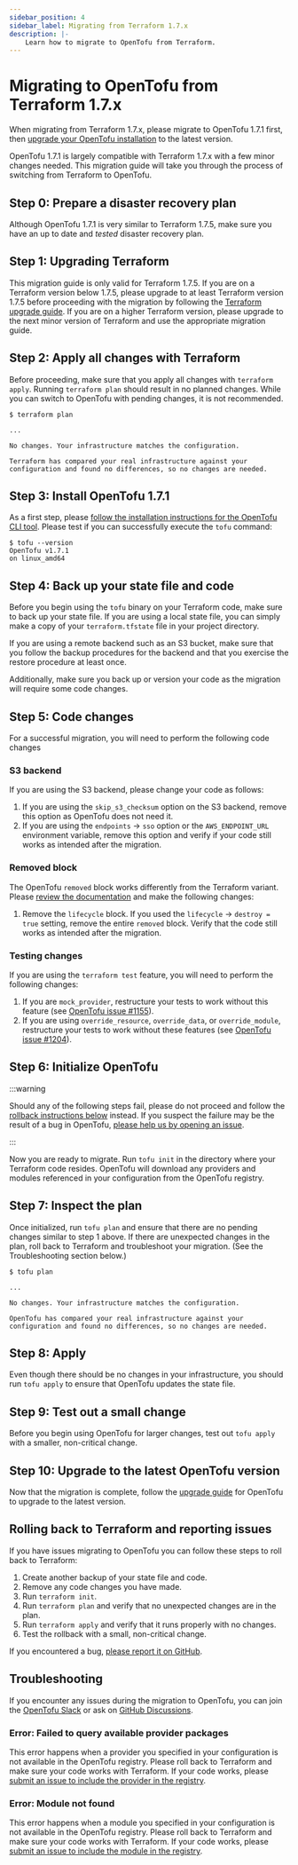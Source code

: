 ```yaml
---
sidebar_position: 4
sidebar_label: Migrating from Terraform 1.7.x
description: |-
    Learn how to migrate to OpenTofu from Terraform.
---
```


# Migrating to OpenTofu from Terraform 1.7.x

When migrating from Terraform 1.7.x, please migrate to OpenTofu 1.7.1 first, then
[upgrade your OpenTofu installation](/docs/intro/upgrading/) to the latest version.

OpenTofu 1.7.1 is largely compatible with Terraform 1.7.x with a few minor changes needed. This migration guide will
take you through the process of switching from Terraform to OpenTofu.

## Step 0: Prepare a disaster recovery plan

Although OpenTofu 1.7.1 is very similar to Terraform 1.7.5, make sure you have an up to date and *tested* disaster
recovery plan.

## Step 1: Upgrading Terraform

This migration guide is only valid for Terraform 1.7.5. If you are on a Terraform version below 1.7.5, please upgrade
to at least Terraform version 1.7.5 before proceeding with the migration by following the
[Terraform upgrade guide](https://developer.hashicorp.com/terraform/language/v1.7.x/upgrade-guides). If you are on a
higher Terraform version, please upgrade to the next minor version of Terraform and use the appropriate migration
guide.

## Step 2: Apply all changes with Terraform

Before proceeding, make sure that you apply all changes with `terraform apply`. Running `terraform plan` should result
in no planned changes. While you can switch to OpenTofu with pending changes, it is not recommended.

```
$ terraform plan

...

No changes. Your infrastructure matches the configuration.

Terraform has compared your real infrastructure against your
configuration and found no differences, so no changes are needed.
```

## Step 3: Install OpenTofu 1.7.1

As a first step, please [follow the installation instructions for the OpenTofu CLI tool](intro/install/index.mdx). Please test
if you can successfully execute the `tofu` command:

```
$ tofu --version
OpenTofu v1.7.1
on linux_amd64
```

## Step 4: Back up your state file and code

Before you begin using the `tofu` binary on your Terraform code, make sure to back up your state file. If you are using
a local state file, you can simply make a copy of your `terraform.tfstate` file in your project directory.

If you are using a remote backend such as an S3 bucket, make sure that you follow the backup procedures for the
backend and that you exercise the restore procedure at least once.

Additionally, make sure you back up or version your code as the migration will require some code changes.

## Step 5: Code changes

For a successful migration, you will need to perform the following code changes

### S3 backend

If you are using the S3 backend, please change your code as follows:

1. If you are using the `skip_s3_checksum` option on the S3 backend, remove this option as OpenTofu does not need it.
2. If you are using the `endpoints` &rarr; `sso` option or the `AWS_ENDPOINT_URL` environment variable, remove this option and verify if your code still works as intended after the migration.

### Removed block

The OpenTofu `removed` block works differently from the Terraform variant. Please [review the documentation](../../language/resources/syntax.mdx#removing-resources) and make the following changes:

1. Remove the `lifecycle` block. If you used the `lifecycle` &rarr; `destroy = true` setting, remove the entire `removed` block. Verify that the code still works as intended after the migration.

### Testing changes

If you are using the `terraform test` feature, you will need to perform the following changes:

1. If you are `mock_provider`, restructure your tests to work without this feature (see [OpenTofu issue #1155](https://github.com/opentofu/opentofu/issues/1155)).
2. If you are using `override_resource`, `override_data`, or `override_module`, restructure your tests to work without these features (see [OpenTofu issue #1204](https://github.com/opentofu/opentofu/issues/1204)).

## Step 6: Initialize OpenTofu

:::warning

Should any of the following steps fail, please do not proceed and follow the
[rollback instructions below](#rolling-back-to-terraform-and-reporting-issues) instead.
If you suspect the failure may be the result of a bug in OpenTofu,
[please help us by opening an issue](https://github.com/opentofu/opentofu/issues).

:::

Now you are ready to migrate. Run `tofu init` in the directory where your Terraform code resides. OpenTofu will download
any providers and modules referenced in your configuration from the OpenTofu registry.

## Step 7: Inspect the plan

Once initialized, run `tofu plan` and ensure that there are no pending changes similar to step 1 above. If there are
unexpected changes in the plan, roll back to Terraform and troubleshoot your migration. (See the Troubleshooting section
below.)

```
$ tofu plan

...

No changes. Your infrastructure matches the configuration.

OpenTofu has compared your real infrastructure against your
configuration and found no differences, so no changes are needed.
```

## Step 8: Apply

Even though there should be no changes in your infrastructure, you should run `tofu apply` to ensure that OpenTofu
updates the state file.

## Step 9: Test out a small change

Before you begin using OpenTofu for larger changes, test out `tofu apply` with a smaller, non-critical
change.

## Step 10: Upgrade to the latest OpenTofu version

Now that the migration is complete, follow the [upgrade guide](/docs/intro/upgrading/) for OpenTofu to upgrade to the
latest version.

## Rolling back to Terraform and reporting issues

If you have issues migrating to OpenTofu you can follow these steps to roll back to Terraform:

1. Create another backup of your state file and code.
2. Remove any code changes you have made.
3. Run `terraform init`.
4. Run `terraform plan` and verify that no unexpected changes are in the plan.
5. Run `terraform apply` and verify that it runs properly with no changes.
6. Test the rollback with a small, non-critical change.

If you encountered a bug, [please report it on GitHub](https://github.com/opentofu/opentofu/issues).

## Troubleshooting

If you encounter any issues during the migration to OpenTofu, you can join the [OpenTofu Slack](/slack/) or ask on
[GitHub Discussions](https://github.com/orgs/opentofu/discussions).

### Error: Failed to query available provider packages

This error happens when a provider you specified in your configuration is not available in the OpenTofu registry.
Please roll back to Terraform and make sure your code works with Terraform. If your code works, please
[submit an issue to include the provider in the registry](https://github.com/opentofu/registry/issues/).

### Error: Module not found

This error happens when a module you specified in your configuration is not available in the OpenTofu registry.
Please roll back to Terraform and make sure your code works with Terraform. If your code works, please
[submit an issue to include the module in the registry](https://github.com/opentofu/registry/issues/).

